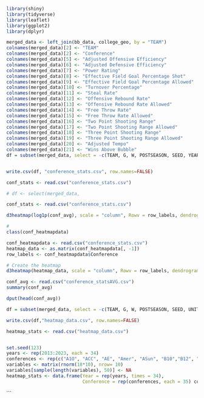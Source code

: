 ```r
library(shiny)
library(tidyverse)
library(leaflet)
library(ggplot2)
library(dplyr)

merged_data <- left_join(bb_data, college_geo, by = "TEAM")
colnames(merged_data)[2] <- "TEAM"
colnames(merged_data)[2] <- "Conference"
colnames(merged_data)[5] <- "Adjusted Offensive Efficiency"
colnames(merged_data)[6] <- "Adjusted Defensive Efficiency"
colnames(merged_data)[7] <- "Power Rating"
colnames(merged_data)[8] <- "Effective Field Goal Percentage Shot"
colnames(merged_data)[9] <- "Effective Field Goal Percentage Allowed"
colnames(merged_data)[10] <- "Turnover Percentage"
colnames(merged_data)[11] <- "Steal Rate"
colnames(merged_data)[12] <- "Offensive Rebound Rate"
colnames(merged_data)[13] <- "Offensive Rebound Rate Allowed"
colnames(merged_data)[14] <- "Free Throw Rate"
colnames(merged_data)[15] <- "Free Throw Rate Allowed"
colnames(merged_data)[16] <- "Two Point Shooting Range"
colnames(merged_data)[17] <- "Two Point Shooting Range Allowed"
colnames(merged_data)[18] <- "Three Point Shooting Range"
colnames(merged_data)[19] <- "Three Point Shooting Range Allowed"
colnames(merged_data)[20] <- "Adjusted Tempo"
colnames(merged_data)[21] <- "Wins Above Bubble"
df = subset(merged_data, select = -c(TEAM, G, W, POSTSEASON, SEED, YEAR, UNITID, STREET, CITY, STATE, ZIP, STFIP, NMCNTY, LOCALE, LAT, LON, CBSA, NMCBSA, CBSATYPE, CSA, NMCSA, NMNECTA, CD, SLDL, SLDU, SCHOOLYEAR, CNTY, NECTA))


write.csv(df, "conference_stats.csv", row.names=FALSE)

conf_stats <- read.csv("conference_stats.csv")

# df <- select(merged_data, 
```

```r
conf_stats <- read.csv("conference_stats.csv")
```

```r

d3heatmap(log1p(conf_avg), scale = "column", Rowv = row_labels, dendrogram = "none", colors = "Blues", )

```
```r
# 
class(conf_heatmapdata)

```
```r
conf_heatmapdata <- read.csv("conference_stats.csv")
heatmap_data <- as.matrix(conf_heatmapdata[, -1])
row_labels <- conf_heatmapdata$Conference

# Create the heatmap
d3heatmap(heatmap_data, scale = "column", Rowv = row_labels, dendrogram = "none", colors = "Blues")
```
```r
conf_avg <- read.csv("conference_statsAVG.csv")
summary(conf_avg)
```
```r
dput(head(conf_avg))
```
```r
df = subset(merged_data, select = -c(TEAM, G, W, POSTSEASON, SEED, UNITID, STREET, CITY, STATE, ZIP, STFIP, NMCNTY, LOCALE, LAT, LON, CBSA, NMCBSA, CBSATYPE, CSA, NMCSA, NMNECTA, CD, SLDL, SLDU, SCHOOLYEAR, CNTY, NECTA))

write.csv(df,"heatmap_data.csv", row.names=FALSE)

heatmap_stats <- read.csv("heatmap_data.csv")



```
```r
set.seed(123)
years <- rep(2013:2023, each = 34)
conferences <- rep(c("A1O", "ACC", "AE", "Amer", "ASun", "B10","B12", "BE", "BSky", "BSth","BW", "CAA", "CUSA", "GWC", "Horz", "ind", "Ivy", "MAAC", "MAC", "MEAC", "MVC", "MWC", "NEC", "OVC", "P12", "Pat", "SB", "SC", "SEC", "Slnd", "Sum", "SWAC", "WAC", "WCC"), times = 10)
variables <- matrix(rnorm(18*10), nrow= 10)
variables[sample(length(variables), 50)] <- NA
heatmap_stats <- data.frame(Year = rep(years, times = 34),
                            Conference = rep(conferences, each = 35) conferences,as.data.frame(variables))
```





```